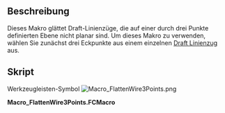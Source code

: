 <languages/>

{{Macro/de
|Name=FlattenWire3Points
|Translate=Linienzug abflachen mit drei Punkten
|Icon=Macro_FlattenWire3Points.png
|Description=Dieses Makro glättet Draft Linienzüge, die auf einer durch drei Punkte definierten Ebene nicht planar sind.<br/>
Um dieses Makro zu verwenden, wähle zunächst die ersten drei Knoten aus einem einzelnen Draft Linienzug.
|Author=Yorik
|Version=1.0
|Date=2016-02-06
|FCVersion=Alle
|Download=[https://wiki.freecad.org/images/1/1e/Macro_FlattenWire3Points.png Werkzeugleisten-Symbol]
}}

<span id="Description"></span>
==Beschreibung==

Dieses Makro glättet Draft-Linienzüge, die auf einer durch drei Punkte definierten Ebene nicht planar sind. Um dieses Makro zu verwenden, wählen Sie zunächst drei Eckpunkte aus einem einzelnen [[Draft_Wire/de|Draft Linienzug]] aus.

<span id="Script"></span>
==Skript==

Werkzeugleisten-Symbol [[Image:Macro_FlattenWire3Points.png]]


'''Macro_FlattenWire3Points.FCMacro'''

{{MacroCode|code=

 import FreeCAD,FreeCADGui,Draft
 
 # check selection
 sel = FreeCADGui.Selection.getSelectionEx()
 ok = True
 if len(sel) != 1:
    FreeCAD.Console.PrintError("Please select 3 vertices from one Draft wire\n")
    ok = False
 sel = sel[0]
 if Draft.getType(sel.Object) not in ["Wire","BSpline"]:
    FreeCAD.Console.PrintError("Please select 3 vertices from one Draft wire\n")
    ok = False
 if len(sel.SubElementNames) != 3:
    FreeCAD.Console.PrintError("Please select 3 vertices from one Draft wire\n")
    ok = False
 for e in sel.SubElementNames:
    if not "Vertex" in e:
        FreeCAD.Console.PrintError("Please select 3 vertices from one Draft wire\n")
        ok = False
 
 if ok:
    # define a plane
    p1 = getattr(sel.Object.Shape,sel.SubElementNames[0]).Point
    p2 = getattr(sel.Object.Shape,sel.SubElementNames[1]).Point
    p3 = getattr(sel.Object.Shape,sel.SubElementNames[2]).Point
    p4 = p2.sub(p1).cross(p3.sub(p1))
    
    # project wire points
    points = []
    for p in sel.Object.Points:
        points.append(p.projectToPlane(p1,p4))
    sel.Object.Points = points
}}